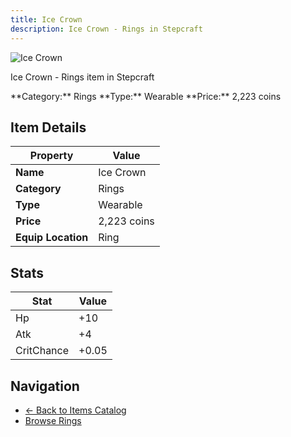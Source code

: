```yaml
---
title: Ice Crown
description: Ice Crown - Rings in Stepcraft
---
```


<div className="flex items-start gap-6 mb-8">
  <div className="flex-shrink-0">
    <img src="/assets/resources/trinketry/rings/ice_crown.png" alt="Ice Crown" className="w-24 h-24 border rounded-lg" />
  </div>
  <div className="flex-1">
    <div className="space-y-2">
      <p className="text-lg text-muted-foreground">Ice Crown - Rings item in Stepcraft</p>
      <div className="flex flex-wrap gap-4 text-sm">
        <span className="px-2 py-1 bg-blue-100 dark:bg-blue-900 rounded-md">
          **Category:** Rings
        </span>
        <span className="px-2 py-1 bg-green-100 dark:bg-green-900 rounded-md">
          **Type:** Wearable
        </span>
        <span className="px-2 py-1 bg-yellow-100 dark:bg-yellow-900 rounded-md">
          **Price:** 2,223 coins
        </span>
      </div>
    </div>
  </div>
</div>

## Item Details

| Property | Value |
|----------|-------|
| **Name** | Ice Crown |
| **Category** | Rings |
| **Type** | Wearable |
| **Price** | 2,223 coins |
| **Equip Location** | Ring |



## Stats

| Stat | Value |
|------|-------|
| Hp | +10 |
| Atk | +4 |
| CritChance | +0.05 |


## Navigation

- [← Back to Items Catalog](/docs/items)
- [Browse Rings](/docs/items#rings)
